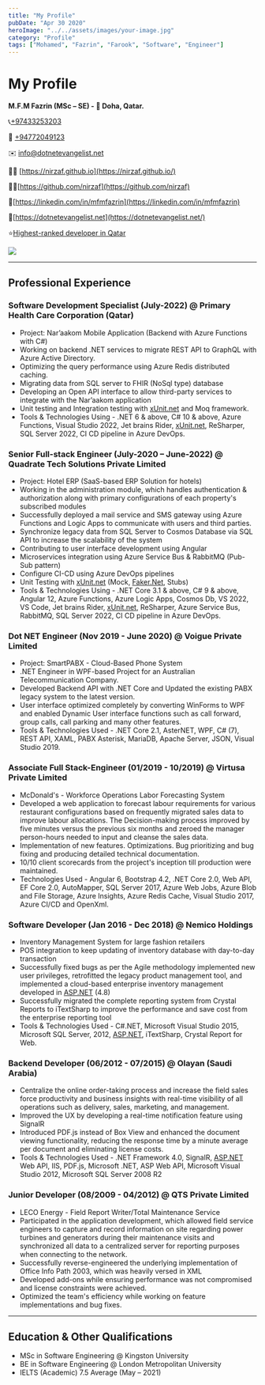 ```yaml
---
title: "My Profile"
pubDate: "Apr 30 2020"
heroImage: "../../assets/images/your-image.jpg"
category: "Profile"
tags: ["Mohamed", "Fazrin", "Farook", "Software", "Engineer"]
---
```


# My Profile

**M.F.M Fazrin (MSc – SE) - 📌 Doha, Qatar.**

📞[+97433253203](tel:+97433253203)

📱 [+94772049123](https://wa.me/94772049123)

✉️ [info@dotnetevangelist.net](mailto:info@dotnetevangelist.net)

🤵🏻 [https://nirzaf.github.io](https://nirzaf.github.io/)

🐱‍👤[https://github.com/nirzaf](https://github.com/nirzaf)

💼[https://linkedin.com/in/mfmfazrin](https://linkedin.com/in/mfmfazrin)

📝[https://dotnetevangelist.net](https://dotnetevangelist.net/)

⭐[Highest-ranked developer in Qatar](https://stardev.io/top/developers/all/in/qatar)

[![](https://stardev.io/developers/nirzaf/badge/languages/global.svg)](https://stardev.io/developers/nirzaf)

---

## Professional Experience

### Software Development Specialist (July-2022) @ Primary Health Care Corporation (Qatar)
- Project: Nar’aakom Mobile Application (Backend with Azure Functions with C#)
- Working on backend .NET services to migrate REST API to GraphQL with Azure Active Directory.
- Optimizing the query performance using Azure Redis distributed caching.
- Migrating data from SQL server to FHIR (NoSql type) database
- Developing an Open API interface to allow third-party services to integrate with the Nar’aakom application
- Unit testing and Integration testing with [xUnit.net](http://xunit.net/) and Moq framework.
- Tools & Technologies Using - .NET 6 & above, C# 10 & above, Azure Functions, Visual Studio 2022, Jet brains Rider, [xUnit.net](http://xunit.net/), ReSharper, SQL Server 2022, CI CD pipeline in Azure DevOps.

### Senior Full-stack Engineer (July-2020 – June-2022) @ Quadrate Tech Solutions Private Limited
- Project: Hotel ERP (SaaS-based ERP Solution for hotels)
- Working in the administration module, which handles authentication & authorization along with primary configurations of each property's subscribed modules
- Successfully deployed a mail service and SMS gateway using Azure Functions and Logic Apps to communicate with users and third parties.
- Synchronize legacy data from SQL Server to Cosmos Database via SQL API to increase the scalability of the system
- Contributing to user interface development using Angular
- Microservices integration using Azure Service Bus & RabbitMQ (Pub-Sub pattern)
- Configure CI-CD using Azure DevOps pipelines
- Unit Testing with [xUnit.net](http://xunit.net/) (Mock, [Faker.Net](http://faker.net/), Stubs)
- Tools & Technologies Using - .NET Core 3.1 & above, C# 9 & above, Angular 12, Azure Functions, Azure Logic Apps, Cosmos Db, VS 2022, VS Code, Jet brains Rider, [xUnit.net](http://xunit.net/), ReSharper, Azure Service Bus, RabbitMQ, SQL Server 2022, CI CD pipeline in Azure DevOps.

### Dot NET Engineer (Nov 2019 - June 2020) @ Voigue Private Limited
- Project: SmartPABX - Cloud-Based Phone System
- .NET Engineer in WPF-based Project for an Australian Telecommunication Company.
- Developed Backend API with .NET Core and Updated the existing PABX legacy system to the latest version.
- User interface optimized completely by converting WinForms to WPF and enabled Dynamic User interface functions such as call forward, group calls, call parking and many other features.
- Tools & Technologies Used - .NET Core 2.1, AsterNET, WPF, C# (7), REST API, XAML, PABX Asterisk, MariaDB, Apache Server, JSON, Visual Studio 2019.

### Associate Full Stack-Engineer (01/2019 - 10/2019) @ Virtusa Private Limited
- McDonald's - Workforce Operations Labor Forecasting System
- Developed a web application to forecast labour requirements for various restaurant configurations based on frequently migrated sales data to improve labour allocations. The Decision-making process improved by five minutes versus the previous six months and zeroed the manager person-hours needed to input and cleanse the sales data.
- Implementation of new features. Optimizations. Bug prioritizing and bug fixing and producing detailed technical documentation.
- 10/10 client scorecards from the project's inception till production were maintained.
- Technologies Used - Angular 6, Bootstrap 4.2, .NET Core 2.0, Web API, EF Core 2.0, AutoMapper, SQL Server 2017, Azure Web Jobs, Azure Blob and File Storage, Azure Insights, Azure Redis Cache, Visual Studio 2017, Azure CI/CD and OpenXml.

### Software Developer (Jan 2016 - Dec 2018) @ Nemico Holdings
- Inventory Management System for large fashion retailers
- POS integration to keep updating of inventory database with day-to-day transaction
- Successfully fixed bugs as per the Agile methodology implemented new user privileges, retrofitted the legacy product management tool, and implemented a cloud-based enterprise inventory management developed in [ASP.NET](http://asp.net/) (4.8)
- Successfully migrated the complete reporting system from Crystal Reports to iTextSharp to improve the performance and save cost from the enterprise reporting tool
- Tools & Technologies Used - C#.NET, Microsoft Visual Studio 2015, Microsoft SQL Server, 2012, [ASP.NET](http://asp.net/), iTextSharp, Crystal Report for Web.

### Backend Developer (06/2012 - 07/2015) @ Olayan (Saudi Arabia)
- Centralize the online order-taking process and increase the field sales force productivity and business insights with real-time visibility of all operations such as delivery, sales, marketing, and management.
- Improved the UX by developing a real-time notification feature using SignalR
- Introduced PDF.js instead of Box View and enhanced the document viewing functionality, reducing the response time by a minute average per document and eliminating license costs.
- Tools & Technologies Used - .NET Framework 4.0, SignalR, [ASP.NET](http://asp.net/) Web API, IIS, PDF.js, Microsoft .NET, ASP Web API, Microsoft Visual Studio 2012, Microsoft SQL Server 2008 R2

### Junior Developer (08/2009 - 04/2012) @ QTS Private Limited
- LECO Energy - Field Report Writer/Total Maintenance Service
- Participated in the application development, which allowed field service engineers to capture and record information on site regarding power turbines and generators during their maintenance visits and synchronized all data to a centralized server for reporting purposes when connecting to the network.
- Successfully reverse-engineered the underlying implementation of Office Info Path 2003, which was heavily versed in XML
- Developed add-ons while ensuring performance was not compromised and license constraints were achieved. 
- Optimized the team's efficiency while working on feature implementations and bug fixes.

---

## Education & Other Qualifications
- MSc in Software Engineering @ Kingston University
- BE in Software Engineering @ London Metropolitan University
- IELTS (Academic) 7.5 Average (May – 2021)
